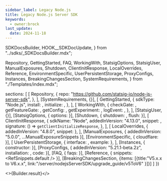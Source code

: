 ```yaml
---
sidebar_label: Legacy Node.js
title: Legacy Node.js Server SDK
keywords:
  - owner:brock
last_update:
  date: 2024-11-18
---
```


  SDKDocsBuilder,
  HOOK__SDKDocUpdate,
} from "../sdks/_SDKDocsBuilder.mdx";

  Repository,
  GettingStarted,
  FAQ,
  WorkingWith,
  StatsigOptions,
  StatsigUser,
  ManualExposures,
  Shutdown,
  ClientInitResponse,
  LocalOverrides,
  Reference,
  EnvironmentSpecific,
  UserPersistentStorage,
  ProxyConfigs,
  Instances,
  BreakingChangesSection,
  SystemRequirements,
} from "./Templates/index.mdx";


  sections: [
    [
      Repository,
      {
        repo: "https://github.com/statsig-io/node-js-server-sdk",
      },
    ],
    [SystemRequirements, {}],
    [
      GettingStarted,
      {
        sdkType: "Node.js",
        install: <Install />,
        initialize: <Initialize />,
      },
    ],
    [
      WorkingWith,
      {
        checkGate: <CheckGate />,
        getFeatureGate: <GetFeatureGate />,
        getConfig: <GetConfig />,
        getExperiment: <GetExperiment />,
        logEvent: <LogEvent />,
      },
    ],
    [StatsigUser, {}],
    [StatsigOptions, { options: <Options /> }],
    [Shutdown, { shutdown: <ShutdownSnippet />, flush: <Flush /> }],
    [
      ClientInitResponse,
      {
        sdkName: "Node",
        addedInVersion: "4.13.0",
        snippet: <ClientInitResponseSnippet />,
        signature: () => <code>getClientInitializeResponse</code>,
      },
    ],
    [
      LocalOverrides,
      { addedInVersion: "4.8.0", snippet: <OverridesSnippet /> },
    ],
    [ManualExposures, { addedInVersion: "5.0.0", ...ManualExposureSnippets }],
    [EnvironmentSpecific, { cloudflare: <CloudflareSetup /> }],
    [
      UserPersistentStorage,
      { interface: <PersistentStorageInterface />, example: <PersistentStorageExample /> },
    ],
    [Instances, { constructor: <MultiInstanceExample /> }],
    [ProxyConfigs, {
      addedInVersion: "5.21.1-beta.2z", installation: <InstallBeta />, code:
        <ForwardProxyExample />
    }],
    [FAQ, { faqs: <MoreFAQs /> }],
    [Reference, { snippets: <RefSnippets.default /> }],
    [BreakingChangesSection, {items: [{title:"V5.x.x to V6.x.x", link:"/server/nodejsServerSDK/upgrade_guide/v5ToV6" }]}]
  ]
})


<>{Builder.result}</>

